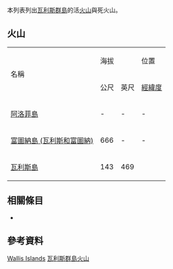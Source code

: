  
<!--This list is split from its main article where many elevations are incorrect-->
{{GeoGroupTemplate}}
{{seealso|火山列表}}
本列表列出[[瓦利斯群島|瓦利斯群島]]的活[[火山|火山]]與死火山。

== 火山 ==
{| border="1" cellpadding="1" cellspacing="0" 
|- align="center" bgcolor="cccccc"
| rowspan="2"|名稱 ||colspan ="2"| 海拔 || 位置  ||rowspan="2"| 最近爆發
|- align="center" bgcolor="cccccc"
| 公尺||英尺||[[經緯度|經緯度]]
|- align="right"
| align="left" | [[阿洛菲島|阿洛菲島]] || -|| -|| -||-
|- align="right"
| align="left" | [[富圖納島_(瓦利斯和富圖納)|富圖納島 (瓦利斯和富圖納)]] || 666 || -|| -||-
|- align="right"
| align="left" | [[瓦利斯島|瓦利斯島]] || 143 || 469 || {{coord|13.30|S|176.17|W|type:mountain|name=ʻUvea}} || 全新世
|}

== 相關條目 ==
* {{tsl|en|List of mountains in Wallis Islands|瓦利斯群島山峰列表}}

== 參考資料 ==
{{Reflist}}
{{Global Volcanism Program}}

[[Category:火山列表|Wallis Islands]]
[[Category:瓦利斯群島火山|]]